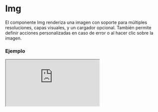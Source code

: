 # Img

El componente Img renderiza una imagen con soporte para múltiples resoluciones, capas visuales, y un cargador opcional. También permite definir acciones personalizadas en caso de error o al hacer clic sobre la imagen.


### Ejemplo

<Iframe
  minHeightIframe="30dvh"
  src="https://fenextjs-component-storybook.vercel.app/iframe.html?args=&id=img-img--index&viewMode=story"
/>

### Importacion

Para importar el componente Img, se puede hacer desde fenextjs

```tsx copy
import { Img } from "fenextjs";
```

### Parametros

| Parametro    | Tipo                                                    | Requerido | Default   | Descripcion                                                                      |
| ------------ | ------------------------------------------------------- | --------- | --------- | -------------------------------------------------------------------------------- |
| src          | string                                                  | sí        |           | La URL de la imagen a mostrar.                                                   |
| alt          | string                                                  | no        | undefined | Texto alternativo para la imagen.                                                |
| srcMin1920   | string                                                  | no        | undefined | URL de la imagen para resoluciones mayores a 1920px.                             |
| srcMin1680   | string                                                  | no        | undefined | URL de la imagen para resoluciones mayores a 1680px.                             |
| srcMin1440   | string                                                  | no        | undefined | URL de la imagen para resoluciones mayores a 1440px.                             |
| srcMin1024   | string                                                  | no        | undefined | URL de la imagen para resoluciones mayores a 1024px.                             |
| srcMin992    | string                                                  | no        | undefined | URL de la imagen para resoluciones mayores a 992px.                              |
| srcMin768    | string                                                  | no        | undefined | URL de la imagen para resoluciones mayores a 768px.                              |
| srcMin575    | string                                                  | no        | undefined | URL de la imagen para resoluciones mayores a 575px.                              |
| imgIf404     | string                                                  | no        | undefined | URL de la imagen que se mostrará en caso de error de carga.                      |
| layers       | CSSProperties[]                                         | no        | []        | Capas CSS que se aplican como filtros o estilos adicionales a la imagen.         |
| onErrorImg   | (e: SyntheticEvent\<HTMLImageElement, Event\>) =\> void | no        | undefined | Función personalizada que se ejecuta cuando ocurre un error al cargar la imagen. |
| onClick      | () =\> void                                             | no        | undefined | Función personalizada que se ejecuta al hacer clic en la imagen.                 |
| loader       | boolean                                                 | no        | false     | Indica si se debe mostrar un cargador mientras se carga la imagen.               |
| className    | string                                                  | no        | ''        | Clase CSS para personalizar el contenedor del componente.                        |
| classNameImg | string                                                  | no        | ''        | Clase CSS para personalizar la imagen en sí.                                     |

### Storybook

Para ver el storybook del componente lo puede hacer con este [link](https://fenextjs-component-storybook.vercel.app/?path=/story/img-img--index)

### Usos

- Imagen básica

```tsx copy
<Img src="/path/to/image.jpg" alt="Descripción" />
```

- Imagen con capas

```tsx copy
<Img
  src="/path/to/image.jpg"
  layers={[{ opacity: 0.5, mixBlendMode: "multiply" }]}
/>
```

- Imagen con loader y acción de clic

```tsx copy
<Img
  src="/path/to/image.jpg"
  loader={true}
  onClick={() => alert("Imagen clickeada")}
/>
```

- Imagen con manejo de error

```tsx copy
<Img src="/path/to/image.jpg" imgIf404="/path/to/fallback.jpg" />
```
